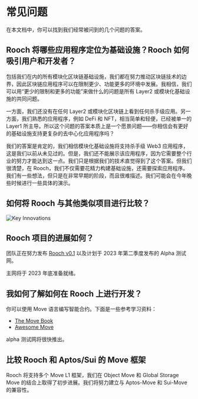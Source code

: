 # 常见问题

在本文档中，你可以找到我们经常被问到的几个问题的答案。

## Rooch 将哪些应用程序定位为基础设施？Rooch 如何吸引用户和开发者？

包括我们在内的所有模块化区块链基础设施，我们都在努力推动区块链技术的边界，因此区块链应用程序可以在限制更少、功能更多的环境中发展。我相信，我们可以用“更少的限制和更多的功能”来做什么的问题是所有 Layer2 或模块化基础设施的共同问题。

一方面，我们还没有在任何 Layer2 或模块化区块链上看到任何杀手级应用。另一方面，我们熟悉的应用程序，例如 DeFi 和 NFT，相当简单和轻便，已经被单一的 Layer1 所主导。所以这个问题的答案本质上是一个愿景问题——你相信会有更好的基础设施支持更复杂的去中心化应用程序吗？

我们的答案是肯定的，我们相信模块化基础设施将支持杀手级 Web3 应用程序，这是我们以前从未见过的。但是，我们还不能展示该应用程序，因为它需要整个行业的努力才能达到这一点。我们只是根据我们的技术直觉得到了这个答案。但我们很清楚，在 Rooch，我们不仅需要花精力构建基础设施，还需要探索应用程序。我们有一些想法，但只是在非常早期的阶段，而且很难描述。我们可能会在今年晚些时候进行一些具体的演示。

## 如何将 Rooch 与其他类似项目进行比较？

![Key Innovations](/docs/key-innovations.png)

## Rooch 项目的进展如何？

团队正在努力发布 [Rooch v0.1](https://github.com/rooch-network/rooch) 以及计划于 2023 年第二季度发布的 Alpha 测试网。

主网将于 2023 年底准备就绪。

## 我如何了解如何在 Rooch 上进行开发？

你可以使用 Move 语言编写智能合约。下面是一些参考学习资料：

- [The Move Book](https://move-book.com/)
- [Awesome Move](https://github.com/MystenLabs/awesome-move#books)

alpha 测试网将很快推出。

## 比较 Rooch 和 Aptos/Sui 的 Move 框架

Rooch 将支持多个 Move L1 框架，我们在 Object Move 和 Global Storage Move 的结合上取得了初步进展。我们将努力建立与 Aptos-Move 和 Sui-Move 的兼容性。
